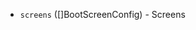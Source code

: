 <!-- Code generated from the comments of the BootScreensConfig struct in builder/parallels/common/boot_screen.go; DO NOT EDIT MANUALLY -->

- `screens` ([]BootScreenConfig) - Screens

<!-- End of code generated from the comments of the BootScreensConfig struct in builder/parallels/common/boot_screen.go; -->
